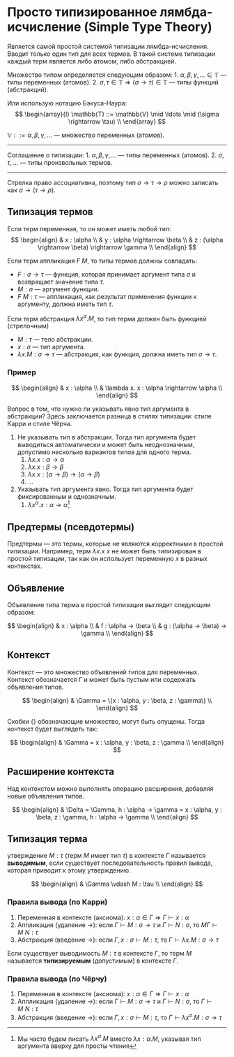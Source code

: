 # Просто типизированное лямбда-исчисление (Simple Type Theory)

Является самой простой системой типизации лямбда-исчисления. Вводит только один тип для всех термов. В такой системе типизации каждый терм является либо атомом, либо абстракцией.

Множество типом определяется следующим образом:
1. $\alpha, \beta, \gamma, \ldots \in \mathbb{T}$ — типы переменных (атомов).
2. $\sigma, \tau \in \mathbb{T} \Rightarrow (\sigma \rightarrow \tau ) \in \mathbb{T}$ — типы функций (абстракций).

Или использую нотацию Бэкуса-Наура:
$$
\begin{array}{l}
\mathbb{T} ::= \mathbb{V} \mid \ldots \mid (\sigma \rightarrow \tau) \\
\end{array}
$$

$\mathbb{V} ::= {\alpha, \beta, \gamma, \ldots}$ — множество переменных (атомов).

----------

Соглашение о типизации:
1. $\alpha, \beta, \gamma, \ldots$ — типы переменных (атомов).
2. $\sigma, \tau, \ldots$ — типы произвольных термов.

----------

Стрелка право ассоциативна, поэтому тип $\sigma \rightarrow \tau \rightarrow \rho$ можно записать как $\sigma \rightarrow (\tau \rightarrow \rho)$.

## Типизация термов

Если терм переменная, то он может иметь любой тип:
$$
\begin{align}
& x : \alpha \\
& y : \alpha \rightarrow \beta \\
& z : (\alpha \rightarrow \beta) \rightarrow \gamma \\
\end{align}
$$

Если терм аппликация $F\ M$, то типы термов должны совпадать:

- $F : \sigma \rightarrow \tau$ — функция, которая принимает аргумент типа $\sigma$ и возвращает значение типа $\tau$.
- $M : \sigma$ — аргумент функции.
- $F\ M : \tau$ — аппликация, как результат применения функции к аргументу, должна иметь тип $\tau$.

Если терм абстракция $\lambda x^\alpha . M$, то тип терма должен быть функцией (стрелочным)

- $M : \tau$ — тело абстракции.
- $x : \sigma$ — тип аргумента.
- $\lambda x. M : \sigma \rightarrow \tau$ — абстракция, как функция, должна иметь тип $\sigma \rightarrow \tau$.


### Пример

$$
\begin{align}
& x : \alpha \\
& \lambda x. x : \alpha \rightarrow \alpha \\
\end{align}
$$

Вопрос в том, что нужно ли указывать явно тип аргумента в абстракции? Здесь заключается разница в стилях типизации: стиле Карри и стиле Чёрча.

1. Не указывать тип в абстракции. Тогда тип аргумента будет выводиться автоматически и может быть неоднозначным, допустимо несколько вариантов типов для одного терма.
   1. $\lambda x. x : \alpha → \alpha$
   2. $\lambda x. x : \beta → \beta$
   3. $\lambda x. x : (\alpha → \beta) → (\alpha → \beta)$
   4. ...
2. Указывать тип аргумента явно. Тогда тип аргумента будет фиксированным и однозначным.
   1. $\lambda x^\alpha. x : \alpha → \alpha$^[Мы часто будем писать $\lambda x^\alpha. M$ вместо $\lambda x : \alpha. M$, указывая тип аргумента вверху для просты чтения]

## Предтермы (псевдотермы)

Предтермы — это термы, которые не являются корректными в простой типизации. Например, терм $\lambda x. x\ x$ не может быть типизирован в простой типизации, так как он использует переменную $x$ в разных контекстах.

## Объявление

Объявление типа терма в простой типизации выглядит следующим образом:

$$
\begin{align}
& x : \alpha \\
& f : \alpha → \beta \\
& g : (\alpha → \beta) → \gamma \\
\end{align}
$$

## Контекст

Контекст — это множество объявлений типов для переменных. Контекст обозначается $\Gamma$ и может быть пустым или содержать объявления типов.

$$
\begin{align}
& \Gamma = \{x : \alpha, y : \beta, z : \gamma\} \\
\end{align}
$$

Скобки $\{\}$ обозначающие множество, могут быть опущены. Тогда контекст будет выглядеть так:

$$
\begin{align}
& \Gamma = x : \alpha, y : \beta, z : \gamma \\
\end{align}
$$

## Расширение контекста

Над контекстом можно выполнять операцию расширения, добавляя новые объявления типов.

$$
\begin{align}
& \Delta = \Gamma, h : \alpha → \gamma = x : \alpha, y : \beta, z : \gamma, h : \alpha → \gamma \\
\end{align}
$$

## Типизация терма

утверждение $M : \tau$ (терм $M$ имеет тип $\tau$) в контексте $\Gamma$ называется **выводимым**, если существует последовательность правил вывода, которая приводит к этому утверждению.

$$
\begin{align}
& \Gamma \vdash M : \tau \\
\end{align}
$$

### Правила вывода (по Карри)

1. Переменная в контексте (аксиома): $x : \alpha \in \Gamma \Rightarrow \Gamma \vdash x : \alpha$
2. Аппликация (удаление →): если $\Gamma \vdash M : \sigma \rightarrow \tau$ и $\Gamma \vdash N : \sigma$, то $M\Gamma \vdash M\ N : \tau$
3. Абстракция (введение →): если $\Gamma, x : \sigma \vdash M : \tau$, то $\Gamma \vdash \lambda x. M : \sigma \rightarrow \tau$

Если существует выводимость $M : \tau$ в контексте $\Gamma$, то терм $M$
называется **типизируемым** (допустимым) в контексте $\Gamma$.

### Правила вывода (по Чёрчу)

1. Переменная в контексте (аксиома): $x : \alpha \in \Gamma \Rightarrow \Gamma \vdash x : \alpha$
2. Аппликация (удаление →): если $\Gamma \vdash M : \sigma \rightarrow \tau$ и $\Gamma \vdash N : \sigma$, то $\Gamma \vdash M\ N : \tau$
3. Абстракция (введение →): если $\Gamma, x : \sigma \vdash M : \tau$, то $\Gamma \vdash \lambda x^\sigma. M : \sigma \rightarrow \tau$

